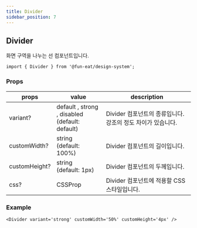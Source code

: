 ```yaml
---
title: Divider
sidebar_position: 7
---
```


## Divider

화면 구역을 나누는 선 컴포넌트입니다.

```tsx
import { Divider } from '@fun-eat/design-system';
```

### Props

| props         | value                                                | description                                                 |
| ------------- | ---------------------------------------------------- | ----------------------------------------------------------- |
| variant?      | default , strong , disabled<br /> (default: default) | Divider 컴포넌트의 종류입니다. 강조의 정도 차이가 있습니다. |
| customWidth?  | string<br /> (default: 100%)                         | Divider 컴포넌트의 길이입니다.                              |
| customHeight? | string<br /> (default: 1px)                          | Divider 컴포넌트의 두께입니다.                              |
| css?          | CSSProp                                              | Divider 컴포넌트에 적용할 CSS 스타일입니다.                 |

### Example

```tsx
<Divider variant='strong' customWidth='50%' customHeight='4px' />
```

